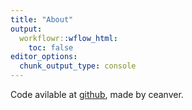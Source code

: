 ```yaml
---
title: "About"
output:
  workflowr::wflow_html:
    toc: false
editor_options:
  chunk_output_type: console
---
```


Code avilable at [github](https://github.com/ceanver/ExOpMLP), made by ceanver.
